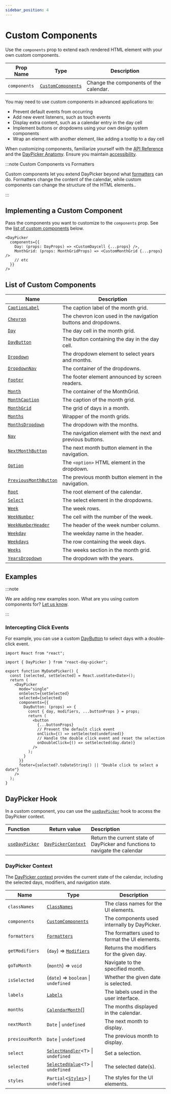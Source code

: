 ```yaml
---
sidebar_position: 4
---
```


# Custom Components

Use the `components` prop to extend each rendered HTML element with your own custom components.

| Prop Name    | Type                                                          | Description                            |
| ------------ | ------------------------------------------------------------- | -------------------------------------- |
| `components` | [`CustomComponents`](../api/type-aliases/CustomComponents.md) | Change the components of the calendar. |

You may need to use custom components in advanced applications to:

- Prevent default events from occurring
- Add new event listeners, such as touch events
- Display extra content, such as a calendar entry in the day cell
- Implement buttons or dropdowns using your own design system components
- Wrap an element with another element, like adding a tooltip to a day cell

When customizing components, familiarize yourself with the [API Reference](../api#components) and the [DayPicker Anatomy](../docs/anatomy.mdx). Ensure you maintain [accessibility](../docs/accessibility.mdx).

:::note Custom Components vs Formatters

Custom components let you extend DayPicker beyond what [formatters](../docs/translation.mdx#custom-formatters) can do. Formatters change the content of the calendar, while custom components can change the structure of the HTML elements..

:::

## Implementing a Custom Component

Pass the components you want to customize to the `components` prop. See the [list of custom components](#list-of-custom-components) below.

```tsx
<DayPicker
  components={{
    Day: (props: DayProps) => <CustomDaycell {...props} />,
    MonthGrid: (props: MonthGridProps) => <CustomMonthGrid {...props} />
    // etc
  }}
/>
```

## List of Custom Components

| Name                                                             | Description                                                    |
| ---------------------------------------------------------------- | -------------------------------------------------------------- |
| [`CaptionLabel`](../api/functions/CaptionLabel.md)               | The caption label of the month grid.                           |
| [`Chevron`](../api/functions/Chevron.md)                         | The chevron icon used in the navigation buttons and dropdowns. |
| [`Day`](../api/functions/Day.md)                                 | The day cell in the month grid.                                |
| [`DayButton`](../api/functions/DayButton.md)                     | The button containing the day in the day cell.                 |
| [`Dropdown`](../api/functions/Dropdown.md)                       | The dropdown element to select years and months.               |
| [`DropdownNav`](../api/functions/DropdownNav.md)                 | The container of the dropdowns.                                |
| [`Footer`](../api/functions/Footer.md)                           | The footer element announced by screen readers.                |
| [`Month`](../api/functions/Month.md)                             | The container of the MonthGrid.                                |
| [`MonthCaption`](../api/functions/MonthCaption.md)               | The caption of the month grid.                                 |
| [`MonthGrid`](../api/functions/MonthGrid.md)                     | The grid of days in a month.                                   |
| [`Months`](../api/functions/Months.md)                           | Wrapper of the month grids.                                    |
| [`MonthsDropdown`](../api/functions/MonthsDropdown.md)           | The dropdown with the months.                                  |
| [`Nav`](../api/functions/Nav.md)                                 | The navigation element with the next and previous buttons.     |
| [`NextMonthButton`](../api/functions/NextMonthButton.md)         | The next month button element in the navigation.               |
| [`Option`](../api/functions/Option.md)                           | The `<option>` HTML element in the dropdown.                   |
| [`PreviousMonthButton`](../api/functions/PreviousMonthButton.md) | The previous month button element in the navigation.           |
| [`Root`](../api/functions/Root.md)                               | The root element of the calendar.                              |
| [`Select`](../api/functions/Select.md)                           | The select element in the dropdowns.                           |
| [`Week`](../api/functions/Week.md)                               | The week rows.                                                 |
| [`WeekNumber`](../api/functions/WeekNumber.md)                   | The cell with the number of the week.                          |
| [`WeekNumberHeader`](../api/functions/WeekNumberHeader.md)       | The header of the week number column.                          |
| [`Weekday`](../api/functions/Weekday.md)                         | The weekday name in the header.                                |
| [`Weekdays`](../api/functions/Weekdays.md)                       | The row containing the week days.                              |
| [`Weeks`](../api/functions/Weeks.md)                             | The weeks section in the month grid.                           |
| [`YearsDropdown`](../api/functions/YearsDropdown.md)             | The dropdown with the years.                                   |

## Examples

:::note

We are adding new examples soon. What are you using custom components for? [Let us know](https://github.com/gpbl/react-day-picker/discussions).

:::

### Intercepting Click Events

For example, you can use a custom [DayButton](../api/functions/DayButton.md) to select days with a double-click event.

```tsx title="./MyDatePicker.tsx"
import React from "react";

import { DayPicker } from "react-day-picker";

export function MyDatePicker() {
  const [selected, setSelected] = React.useState<Date>();
  return (
    <DayPicker
      mode="single"
      onSelect={setSelected}
      selected={selected}
      components={{
        DayButton: (props) => {
          const { day, modifiers, ...buttonProps } = props;
          return (
            <button
              {...buttonProps}
              // Prevent the default click event
              onClick={() => setSelected(undefined)}
              // Handle the double click event and reset the selection
              onDoubleClick={() => setSelected(day.date)}
            />
          );
        }
      }}
      footer={selected?.toDateString() || "Double click to select a date"}
    />
  );
}
```

<BrowserWindow>
  <Examples.CustomDayButton />
</BrowserWindow>

## DayPicker Hook

In a custom component, you can use the [`useDayPicker`](../api/functions/useDayPicker.md) hook to access the DayPicker context.

| Function                                           | Return value                                                  | Description                                                                  |
| :------------------------------------------------- | ------------------------------------------------------------- | :--------------------------------------------------------------------------- |
| [`useDayPicker`](../api/functions/useDayPicker.md) | [`DayPickerContext`](../api/type-aliases/DayPickerContext.md) | Return the current state of DayPicker and functions to navigate the calendar |

### DayPicker Context

The [DayPicker context](../api/type-aliases/DayPickerContext.md) provides the current state of the calendar, including the selected days, modifiers, and navigation state.

| Name            | Type                                                                          | Description                                    |
| --------------- | ----------------------------------------------------------------------------- | ---------------------------------------------- |
| `classNames`    | [`ClassNames`](../api/type-aliases/ClassNames.md)                             | The class names for the UI elements.           |
| `components`    | [`CustomComponents`](../api/type-aliases/CustomComponents.md)                 | The components used internally by DayPicker.   |
| `formatters`    | [`Formatters`](../api/type-aliases/Formatters.md)                             | The formatters used to format the UI elements. |
| `getModifiers`  | (`day`) => [`Modifiers`](../api/type-aliases/Modifiers.md)                    | Returns the modifiers for the given day.       |
| `goToMonth`     | (`month`) => `void`                                                           | Navigate to the specified month.               |
| `isSelected`    | (`date`) => `boolean` \| `undefined`                                          | Whether the given date is selected.            |
| `labels`        | [`Labels`](../api/type-aliases/Labels.md)                                     | The labels used in the user interface.         |
| `months`        | [`CalendarMonth`](../api/classes/CalendarMonth.md)[]                          | The months displayed in the calendar.          |
| `nextMonth`     | `Date` \| `undefined`                                                         | The next month to display.                     |
| `previousMonth` | `Date` \| `undefined`                                                         | The previous month to display.                 |
| `select`        | [`SelectHandler`](../api/type-aliases/SelectHandler.md)\<`T`\> \| `undefined` | Set a selection.                               |
| `selected`      | [`SelectedValue`](../api/type-aliases/SelectedValue.md)\<`T`\> \| `undefined` | The selected date(s).                          |
| `styles`        | `Partial`\<[`Styles`](../api/type-aliases/Styles.md)\> \| `undefined`         | The styles for the UI elements.                |
